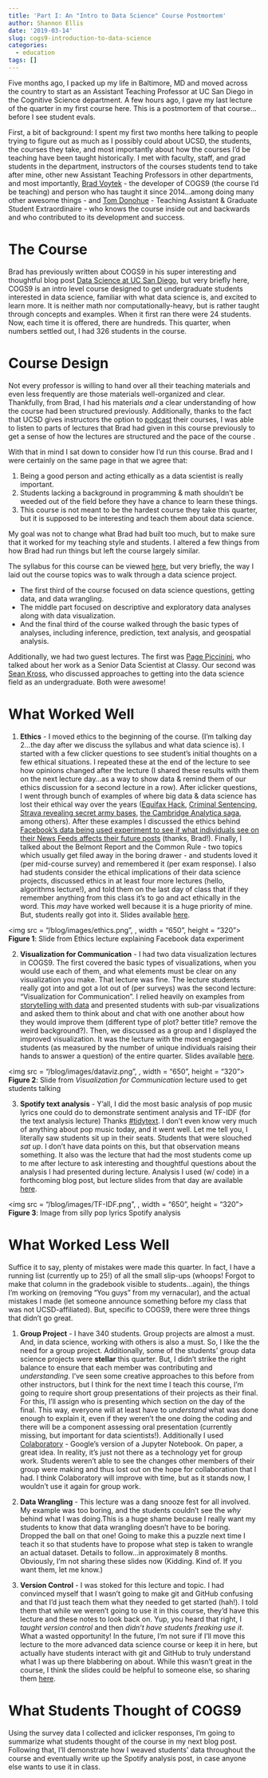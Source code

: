 ```yaml
---
title: 'Part I: An "Intro to Data Science" Course Postmortem'
author: Shannon Ellis
date: '2019-03-14'
slug: cogs9-introduction-to-data-science
categories:
  - education
tags: []
---
```


Five months ago, I packed up my life in Baltimore, MD and moved across the country to start as an Assistant Teaching Professor at UC San Diego in the Cognitive Science department. A few hours ago, I gave my last lecture of the quarter in my first course here. This is a postmortem of that course...before I see student evals.

First, a bit of background: I spent my first two months here talking to people trying to figure out as much as I possibly could about UCSD, the students, the courses they take, and most importantly about how the courses I'd be teaching have been taught historically. I met with faculty, staff, and  grad students in the department, instructors of the courses students tend to take after mine, other new Assistant Teaching Professors in other departments, and most importantly, [Brad Voytek](https://voyteklab.com) - the developer of COGS9 (the course I'd be teaching) and person who has taught it since 2014...among doing many other awesome things - and [Tom Donohue](https://tomdonoghue.github.io/) - Teaching Assistant & Graduate Student Extraordinaire - who knows the course inside out and backwards and who contributed to its development and success. 

# The Course

Brad has previously written about COGS9 in his super interesting and thoughtful blog post [Data Science at UC San Diego](https://voyteklab.com/data-science-at-uc-san-diego/), but very briefly here, COGS9 is an intro level course designed to get undergraduate students interested in data science, familiar with what data science is, and excited to learn more. It is neither math nor computationally-heavy, but is rather taught through concepts and examples. When it first ran there were 24 students. Now, each time it is offered, there are hundreds. This quarter, when numbers settled out, I had 326 students in the course. 

# Course Design

Not every professor is willing to hand over all their teaching materials and even less frequently are those materials well-organized and clear. Thankfully, from Brad, I had his materials *and* a clear understanding of how the course had been structured previously. Additionally, thanks to the fact that UCSD gives instructors the option to [podcast](https://podcast.ucsd.edu/) their courses, I was able to listen to parts of lectures that Brad had given in this course previously to get a sense of how the lectures are structured and the pace of the course . 

With that in mind I sat down to consider how I'd run this course. Brad and I were certainly on the same page in that we agree that:

1. Being a good person and acting ethically as a data scientist is really important.
2. Students lacking a background in programming & math shouldn't be weeded out of the field before they have a chance to learn these things.
3. This course is not meant to be the hardest course they take this quarter, but it is supposed to be interesting and teach them about data science.

My goal was not to change what Brad had built too much, but to make sure that it worked for my teaching style and students. I altered a few things from how Brad had run things but left the course largely similar.

The syllabus for this course can be viewed [here](http://bit.ly/cogs9_syllabus), but very briefly, the way I laid out the course topics was to walk through a data science project. 

* The first third of the course focused on data science questions, getting data, and data wrangling. 
* The middle part focused on descriptive and exploratory data analyses along with data visualization. 
* And the final third of the course walked through the basic types of analyses, including inference, prediction, text analysis, and geospatial analysis. 

Additionally, we had two guest lectures. The first was [Page Piccinini](https://pagepiccinini.com/), who talked about her work as a Senior Data Scientist at Classy. Our second was [Sean Kross](https://seankross.com), who discussed approaches to getting into the data science field as an undergraduate. Both were awesome!

# What Worked Well 

1. **Ethics** - I moved ethics to the beginning of the course. (I'm talking day 2...the day after we discuss the syllabus and what data science is). I started with a few clicker questions to see student's initial thoughts on a few ethical situations. I repeated these at the end of the lecture to see how opinions changed after the lecture (I shared these results with them on the next lecture day...as a way to show data & remind them of our ethics discussion for a second lecture in a row). After iclicker questions, I went through bunch of examples of where big data & data science has lost their ethical way over the years ([Equifax Hack](http://www.businessinsider.com/how-did-equifax-get-hacked-2017-9), [Criminal Sentencing](https://www.wired.com/2017/04/courts-using-ai-sentence-criminals-must-stop-now/), [Strava revealing secret army bases](https://www.theguardian.com/world/2018/jan/28/fitness-tracking-app-gives-away-location-of-secret-us-army-bases), [the Cambridge Analytica saga](https://www.theguardian.com/news/2018/mar/17/cambridge-analytica-facebook-influence-us-election), among others). After these examples I discussed the ethics behind [Facebook's data being used experiment to see if what individuals see on their News Feeds affects their future posts](https://www.pnas.org/content/111/24/8788) (thanks, Brad!). Finally, I talked about the Belmont Report and the Common Rule - two topics which usually get filed away in the boring drawer - and students loved it (per mid-course survey) and remembered it (per exam response). I also had students consider the ethical implications of their data science projects, discussed ethics in at least four more lectures (hello, algorithms lecture!), and told them on the last day of class that if they remember anything from this class it's to go and act ethically in the word. This *may* have worked well because it is a huge priority of mine. But, students really got into it. Slides available [here](http://bit.ly/cogs9_ethics).

<img src = "/blog/images/ethics.png", , width = "650", height = "320">
**Figure 1**: Slide from Ethics lecture explaining Facebook data experiment

2. **Visualization for Communication** - I had two data visualization lectures in COGS9. The first covered the basic types of visualizations, when you would use each of them, and what elements must be clear on any visualization you make. That lecture was fine. The lecture students really got into and got a lot out of (per surveys) was the second lecture: "Visualization for Communication". I relied heavily on examples from [storytelling with data](http://www.storytellingwithdata.com/book) and presented students with sub-par visualizations and asked them to think about and chat with one another about how they would improve them (different type of plot? better title? remove the weird background?). Then, we discussed as a group and I displayed the improved visualization. It was the lecture with the most engaged students (as measured by the number of unique individuals raising their hands to answer a question) of the entire quarter. Slides available [here](http://bit.ly/cogs9_viz).

<img src = "/blog/images/dataviz.png", , width = "650", height = "320">
**Figure 2**: Slide from *Visualization for Communication* lecture used to get students talking

3. **Spotify text analysis** - Y'all, I did the most basic analysis of pop music lyrics one could do to demonstrate sentiment analysis and TF-IDF (for the text analysis lecture) Thanks [#tidytext](https://www.tidytextmining.com/). I don't even know very much of anything about pop music today, and it went well. Let me tell you, I literally saw students sit up in their seats. Students that were slouched *sat up*. I don't have data points on this, but that observation means something. It also was the lecture that had the most students come up to me after lecture to ask interesting and thoughtful questions about the analysis I had presented during lecture. Analysis I used (w/ code) in a forthcoming blog post, but lecture slides from that day are available [here](http://bit.ly/cogs9_text).

<img src = "/blog/images/TF-IDF.png", , width = "650", height = "320">
**Figure 3**: Image from silly pop lyrics Spotify analysis

# What Worked Less Well

Suffice it to say, plenty of mistakes were made this quarter. In fact, I have a running list (currently up to 25!) of all the small slip-ups (whoops! Forgot to make that column in the gradebook visible to students...again), the things I'm working on (removing "You guys" from my vernacular), and the actual mistakes I made (let someone announce something before my class that was not UCSD-affiliated). But, specific to COGS9, there were three things that didn't go great.

1. **Group Project** - I have 340 students. Group projects are almost a must. And, in data science, working with others is also a must. So, I like the the need for a group project. Additionally, some of the students' group data science projects were **stellar** this quarter. But, I didn't strike the right balance to ensure that each member was contributing and *understanding*. I've seen some creative approaches to this before from other instructors, but I think for the next time I teach this course, I'm going to require short group presentations of their projects as their final. For this, I'll assign who is presenting which section on the day of the final. This way, everyone will at least have to *understand* what was done enough to explain it, even if they weren't the one doing the coding and there will be a component assessing oral presentation (currently missing, but important for data scientists!). Additionally I used [Colaboratory](https://colab.research.google.com) - Google's version of a Jupyter Notebook. On paper, a great idea. In reality, it's just not there as a technology yet for group work. Students weren't able to see the changes other members of their group were making and thus lost out on the hope for collaboration that I had. I think Colaboratory will improve with time, but as it stands now, I wouldn't use it again for group work.

2. **Data Wrangling** - This lecture was a dang snooze fest for all involved. My example was too boring, and the students couldn't see the *why* behind what I was doing.This is a huge shame because I really want my students to know that data wrangling doesn't have to be boring. Dropped the ball on that one! Going to make this a puzzle next time I teach it so that students have to propose what step is taken to wrangle an actual dataset. Details to follow...in approximately 8 months. Obviously, I'm not sharing these slides now (Kidding. Kind of. If you want them, let me know.)

3. **Version Control** - I was stoked for this lecture and topic. I had convinced myself that I wasn't going to make git and GitHub confusing and that I'd just teach them what they needed to get started (hah!). I told them that while we weren't going to use it in this course, they'd have this lecture and these notes to look back on. Yup, you heard that right, I *taught version control* and then *didn't have students freaking use it*. What a wasted opportunity! In the future, I'm not sure if I'll move this lecture to the more advanced data science course or keep it in here, but actually have students interact with git and GitHub to truly understand what I was up there blabbering on about. While this wasn't great in the course, I think the slides could be helpful to someone else, so sharing them [here](http://bit.ly/cogs9_git).

# What Students Thought of COGS9

Using the survey data I collected and iclicker responses, I'm going to summarize what students thought of the course in my next blog post. Following that, I'll demonstrate how I weaved students' data throughout the course and eventually write up the Spotify analysis post, in case anyone else wants to use it in class.